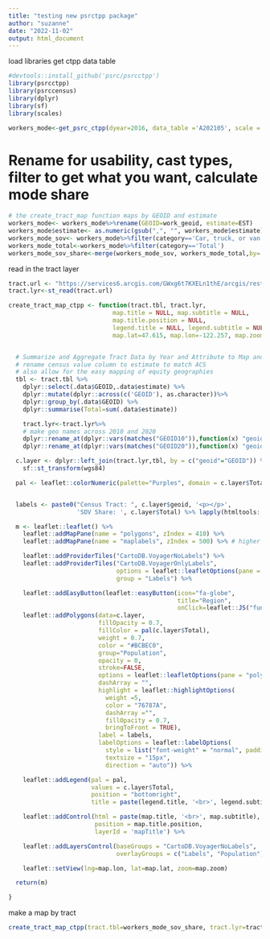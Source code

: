 ```yaml
---
title: "testing new psrctpp package"
author: "suzanne"
date: "2022-11-02"
output: html_document
---
```

load libraries get ctpp data table
```r
#devtools::install_github('psrc/psrcctpp')
library(psrcctpp)
library(psrccensus)
library(dplyr)
library(sf)
library(scales)

workers_mode<-get_psrc_ctpp(dyear=2016, data_table ='A202105', scale = 'tract')

```


# Rename for usability, cast types, filter to get what you want, calculate mode share
```r
# the create_tract_map function maps by GEOID and estimate
workers_mode<- workers_mode%>%rename(GEOID=work_geoid, estimate=EST)
workers_mode$estimate<- as.numeric(gsub(",", "", workers_mode$estimate))
workers_mode_sov<- workers_mode%>%filter(category=='Car, truck, or van -- Drove alone' )
workers_mode_total<-workers_mode%>%filter(category=='Total')
workers_mode_sov_share<-merge(workers_mode_sov, workers_mode_total,by= 'GEOID', suffixes=c('_sov','_total'))%>%mutate(estimate = estimate_sov/estimate_total)
```

read in the tract layer
```r
tract.url <- "https://services6.arcgis.com/GWxg6t7KXELn1thE/arcgis/rest/services/tract2010_nowater/FeatureServer/0/query?where=0=0&outFields=*&f=pgeojson"
tract.lyr<-st_read(tract.url)
```

```r
create_tract_map_ctpp <- function(tract.tbl, tract.lyr,
                             map.title = NULL, map.subtitle = NULL,
                             map.title.position = NULL,
                             legend.title = NULL, legend.subtitle = NULL,
                             map.lat=47.615, map.lon=-122.257, map.zoom=8.5, wgs84=4326){


  # Summarize and Aggregate Tract Data by Year and Attribute to Map and join to tract layer for mapping
  # rename census value column to estimate to match ACS
  # also allow for the easy mapping of equity geographies
  tbl <- tract.tbl %>%
    dplyr::select(.data$GEOID,.data$estimate) %>%
    dplyr::mutate(dplyr::across(c('GEOID'), as.character))%>%
    dplyr::group_by(.data$GEOID) %>%
    dplyr::summarise(Total=sum(.data$estimate))

    tract.lyr<-tract.lyr%>%
    # make geo names across 2010 and 2020
    dplyr::rename_at(dplyr::vars(matches("GEOID10")),function(x) "geoid") %>%
    dplyr::rename_at(dplyr::vars(matches("GEOID20")),function(x) "geoid")

  c.layer <- dplyr::left_join(tract.lyr,tbl, by = c("geoid"="GEOID")) %>%
    sf::st_transform(wgs84)

  pal <- leaflet::colorNumeric(palette="Purples", domain = c.layer$Total)


  labels <- paste0("Census Tract: ", c.layer$geoid, '<p></p>',
                   'SOV Share: ', c.layer$Total) %>% lapply(htmltools::HTML)

  m <- leaflet::leaflet() %>%
    leaflet::addMapPane(name = "polygons", zIndex = 410) %>%
    leaflet::addMapPane(name = "maplabels", zIndex = 500) %>% # higher zIndex rendered on top

    leaflet::addProviderTiles("CartoDB.VoyagerNoLabels") %>%
    leaflet::addProviderTiles("CartoDB.VoyagerOnlyLabels",
                              options = leaflet::leafletOptions(pane = "maplabels"),
                              group = "Labels") %>%

    leaflet::addEasyButton(leaflet::easyButton(icon="fa-globe",
                                               title="Region",
                                               onClick=leaflet::JS("function(btn, map){map.setView([47.615,-122.257],8.5); }"))) %>%
    leaflet::addPolygons(data=c.layer,
                         fillOpacity = 0.7,
                         fillColor = pal(c.layer$Total),
                         weight = 0.7,
                         color = "#BCBEC0",
                         group="Population",
                         opacity = 0,
                         stroke=FALSE,
                         options = leaflet::leafletOptions(pane = "polygons"),
                         dashArray = "",
                         highlight = leaflet::highlightOptions(
                           weight =5,
                           color = "76787A",
                           dashArray ="",
                           fillOpacity = 0.7,
                           bringToFront = TRUE),
                         label = labels,
                         labelOptions = leaflet::labelOptions(
                           style = list("font-weight" = "normal", padding = "3px 8px"),
                           textsize = "15px",
                           direction = "auto")) %>%

    leaflet::addLegend(pal = pal,
                       values = c.layer$Total,
                       position = "bottomright",
                       title = paste(legend.title, '<br>', legend.subtitle)) %>%

    leaflet::addControl(html = paste(map.title, '<br>', map.subtitle),
                        position = map.title.position,
                        layerId = 'mapTitle') %>%

    leaflet::addLayersControl(baseGroups = "CartoDB.VoyagerNoLabels",
                              overlayGroups = c("Labels", "Population")) %>%

    leaflet::setView(lng=map.lon, lat=map.lat, zoom=map.zoom)

  return(m)

}
```
make a map by tract
```r
create_tract_map_ctpp(tract.tbl=workers_mode_sov_share, tract.lyr=tract.lyr, map.title='Drive Alone Share by Work Location', legend.title='Percent of Workers', legend.subtitle='by Work Tract')
```